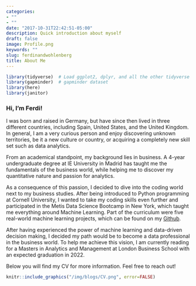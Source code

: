 ```yaml
---
categories:
- ""
- ""
date: "2017-10-31T22:42:51-05:00"
description: Quick introduction about myself
draft: false
image: Profile.png
keywords: ""
slug: ferdinandwohlenberg
title: About Me
---
```


```r
library(tidyverse)  # Load ggplot2, dplyr, and all the other tidyverse packages
library(gapminder)  # gapminder dataset
library(here)
library(janitor)
```

### Hi, I'm Ferdi!
I was born and raised in Germany, but have since then lived in three different countries, including Spain, United States, and the United Kingdom. In general, I am a very curious person and enjoy discovering unknown territories, be it a new culture or country, or acquiring a completely new skill set such as data analytics.\n  
    
From an academical standpoint, my background lies in business. A 4-year undergraduate degree at IE University in Madrid has taught me the fundamentals of the business world, while helping me to discover my quantitative nature and passion for analytics.\n 
  
As a consequence of this passion, I decided to dive into the coding world next to my business studies. After being introduced to Python programming at Cornell University, I wanted to take my coding skills even further and participated in the Metis Data Science Bootcamp in New York, which taught me everything around Machine Learning. Part of the curriculum were five real-world machine learning projects, which can be found on my [Github](https://github.com/ferdiwo/Metis-2019).\n  
  
After having experienced the power of machine learning and data-driven decision making, I decided my path would be to become a data professional in the business world. To help me achieve this vision, I am currently reading for a Masters in Analytics and Management at London Business School with an expected graduation in 2022.\n 
  
Below you will find my CV for more information. Feel free to reach out!

```r
knitr::include_graphics("/img/blogs/CV.png", error=FALSE)
```

